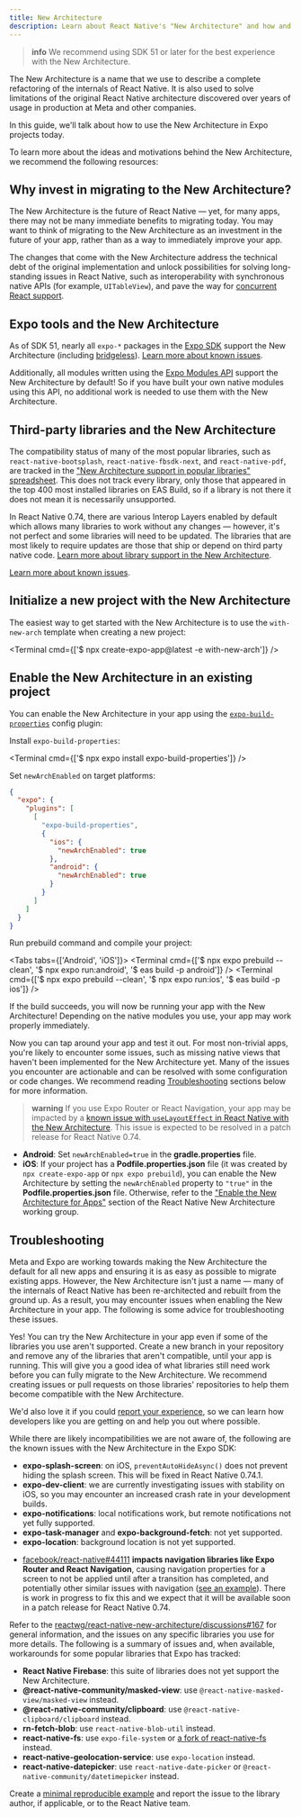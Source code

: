 ```yaml
---
title: New Architecture
description: Learn about React Native's "New Architecture" and how and why to migrate to it.
---
```



> **info** We recommend using SDK 51 or later for the best experience with the New Architecture.

The New Architecture is a name that we use to describe a complete refactoring of the internals of React Native. It is also used to solve limitations of the original React Native architecture discovered over years of usage in production at Meta and other companies.

In this guide, we'll talk about how to use the New Architecture in Expo projects today.

To learn more about the ideas and motivations behind the New Architecture, we recommend the following resources:

<BoxLink
  title="Introduction to the New Architecture"
  description="A starting point for exploring the various topics related to the New Architecture."
  href="https://reactnative.dev/docs/the-new-architecture/landing-page"
  Icon={BookOpen02Icon}
/>

<BoxLink
  title="Why a New Architecture"
  description="A high level overview of the motivations behind the New Architecture."
  href="https://reactnative.dev/docs/the-new-architecture/why"
  Icon={BookOpen02Icon}
/>

## Why invest in migrating to the New Architecture?

The New Architecture is the future of React Native &mdash; yet, for many apps, there may not be many immediate benefits to migrating today. You may want to think of migrating to the New Architecture as an investment in the future of your app, rather than as a way to immediately improve your app.

The changes that come with the New Architecture address the technical debt of the original implementation and unlock possibilities for solving long-standing issues in React Native, such as interoperability with synchronous native APIs (for example, `UITableView`), and pave the way for [concurrent React support](https://react.dev/blog/2022/03/29/react-v18#what-is-concurrent-react).

## Expo tools and the New Architecture

As of SDK 51, nearly all `expo-*` packages in the [Expo SDK](/versions/latest/) support the New Architecture (including [bridgeless](https://github.com/reactwg/react-native-new-architecture/discussions/154)). [Learn more about known issues](#known-issues-in-expo-sdk-libraries).

Additionally, all modules written using the [Expo Modules API](/modules/overview/) support the New Architecture by default! So if you have built your own native modules using this API, no additional work is needed to use them with the New Architecture.

## Third-party libraries and the New Architecture

The compatibility status of many of the most popular libraries, such as `react-native-bootsplash`, `react-native-fbsdk-next`, and `react-native-pdf`, are tracked in the ["New Architecture support in popular libraries" spreadsheet](https://docs.google.com/spreadsheets/d/1F1tI9PQLl_uab3HNYNwgjPVL2r0hJ9VymXcgDp5etdg/edit?usp=sharing). This does not track every library, only those that appeared in the top 400 most installed libraries on EAS Build, so if a library is not there it does not mean it is necessarily unsupported.

In React Native 0.74, there are various Interop Layers enabled by default which allows many libraries to work without any changes — however, it's not perfect and some libraries will need to be updated. The libraries that are most likely to require updates are those that ship or depend on third party native code. [Learn more about library support in the New Architecture](https://github.com/reactwg/react-native-new-architecture/discussions/167).

[Learn more about known issues](#known-issues-in-third-party-libraries).

## Initialize a new project with the New Architecture

The easiest way to get started with the New Architecture is to use the `with-new-arch` template when creating a new project:

<Terminal cmd={['$ npx create-expo-app@latest -e with-new-arch']} />

## Enable the New Architecture in an existing project

You can enable the New Architecture in your app using the [`expo-build-properties`](/versions/latest/sdk/build-properties/) config plugin:

<Step label="1">

Install `expo-build-properties`:

<Terminal cmd={['$ npx expo install expo-build-properties']} />

</Step>

<Step label="2">

Set `newArchEnabled` on target platforms:

```json app.json
{
  "expo": {
    "plugins": [
      [
        "expo-build-properties",
        {
          "ios": {
            "newArchEnabled": true
          },
          "android": {
            "newArchEnabled": true
          }
        }
      ]
    ]
  }
}
```

</Step>

<Step label="3">

Run prebuild command and compile your project:

<Tabs tabs={['Android', 'iOS']}>
  <Tab>
    <Terminal
      cmd={['$ npx expo prebuild --clean', '$ npx expo run:android', '$ eas build -p android']}
    />
  </Tab>
  <Tab>
    <Terminal cmd={['$ npx expo prebuild --clean', '$ npx expo run:ios', '$ eas build -p ios']} />
  </Tab>
</Tabs>

</Step>

If the build succeeds, you will now be running your app with the New Architecture! Depending on the native modules you use, your app may work properly immediately.

Now you can tap around your app and test it out. For most non-trivial apps, you're likely to encounter some issues, such as missing native views that haven't been implemented for the New Architecture yet. Many of the issues you encounter are actionable and can be resolved with some configuration or code changes. We recommend reading [Troubleshooting](#troubleshooting) sections below for more information.

> **warning** If you use Expo Router or React Navigation, your app may be impacted by a [known issue with `useLayoutEffect` in React Native with the New Architecture](#known-issues-in-react-native). This issue is expected to be resolved in a patch release for React Native 0.74.

<Collapsible summary="Are you enabling the New Architecture in a bare React Native app?">

- **Android**: Set `newArchEnabled=true` in the **gradle.properties** file.
- **iOS**: If your project has a **Podfile.properties.json** file (it was created by `npx create-expo-app` or `npx expo prebuild`), you can enable the New Architecture by setting the `newArchEnabled` property to `"true"` in the **Podfile.properties.json** file. Otherwise, refer to the ["Enable the New Architecture for Apps"](https://github.com/reactwg/react-native-new-architecture/blob/main/docs/enable-apps.md) section of the React Native New Architecture working group.

</Collapsible>

## Troubleshooting

Meta and Expo are working towards making the New Architecture the default for all new apps and ensuring it is as easy as possible to migrate existing apps. However, the New Architecture isn't just a name &mdash; many of the internals of React Native has been re-architected and rebuilt from the ground up. As a result, you may encounter issues when enabling the New Architecture in your app. The following is some advice for troubleshooting these issues.

<Collapsible summary="Can I still try the New Architecture even if some of the libraries I use aren't supported?">

Yes! You can try the New Architecture in your app even if some of the libraries you use aren't supported. Create a new branch in your repository and remove any of the libraries that aren't compatible, until your app is running. This will give you a good idea of what libraries still need work before you can fully migrate to the New Architecture. We recommend creating issues or pull requests on those libraries' repositories to help them become compatible with the New Architecture.

We'd also love it if you could [report your experience](https://github.com/reactwg/react-native-new-architecture/discussions/177), so we can learn how developers like you are getting on and help you out where possible.

</Collapsible>

<Collapsible summary="Known issues in Expo SDK libraries">

While there are likely incompatibilities we are not aware of, the following are the known issues with the New Architecture in the Expo SDK:

- **expo-splash-screen**: on iOS, `preventAutoHideAsync()` does not prevent hiding the splash screen. This will be fixed in React Native 0.74.1.
- **expo-dev-client**: we are currently investigating issues with stability on iOS, so you may encounter an increased crash rate in your development builds.
- **expo-notifications**: local notifications work, but remote notifications not yet fully supported.
- **expo-task-manager** and **expo-background-fetch**: not yet supported.
- **expo-location**: background location is not yet supported.

</Collapsible>

<Collapsible summary="Known issues in React Native">

- [facebook/react-native#44111](https://github.com/facebook/react-native/issues/44111) **impacts navigation libraries like Expo Router and React Navigation**, causing navigation properties for a screen to not be applied until after a transition has completed, and potentially other similar issues with navigation ([see an example](https://github.com/facebook/react-native/issues/44111#issuecomment-2076185849)). There is work in progress to fix this and we expect that it will be available soon in a patch release for React Native 0.74.

</Collapsible>

<Collapsible summary="Known issues in third-party libraries">

Refer to the [reactwg/react-native-new-architecture/discussions#167](https://github.com/reactwg/react-native-new-architecture/discussions/167) for general information, and the issues on any specific libraries you use for more details. The following is a summary of issues and, when available, workarounds for some popular libraries that Expo has tracked:

- **React Native Firebase**: this suite of libraries does not yet support the New Architecture.
- **@react-native-community/masked-view**: use `@react-native-masked-view/masked-view` instead.
- **@react-native-community/clipboard**: use `@react-native-clipboard/clipboard` instead.
- **rn-fetch-blob**: use `react-native-blob-util` instead.
- **react-native-fs**: use `expo-file-system` or [a fork of react-native-fs](https://github.com/birdofpreyru/react-native-fs) instead.
- **react-native-geolocation-service**: use `expo-location` instead.
- **react-native-datepicker**: use `react-native-date-picker` or `@react-native-community/datetimepicker` instead.

</Collapsible>

<Collapsible summary="My build failed after enabling the New Architecture">

Create a [minimal reproducible example](https://stackoverflow.com/help/minimal-reproducible-example) and report the issue to the library author, if applicable, or to the React Native team.

</Collapsible>
